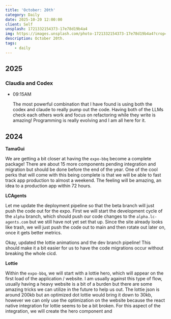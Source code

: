 ```yaml
---
title: 'October: 20th'
category: Daily
date: 2025-10-20 12:00:00
client: Self
unsplash: 1721332154373-17e78d19b4a4
img: https://images.unsplash.com/photo-1721332154373-17e78d19b4a4?crop=entropy&cs=srgb&fm=jpg&ixid=MnwzNjM5Nzd8MHwxfHJhbmRvbXx8fHx8fHx8fDE2ODE3NDg2ODY&ixlib=rb-4.0.3&q=85
description: October 20th.
tags:
    - daily
---
```



## 2025

### Claudia and Codex

-   09:15AM

    The most powerful combination that I have found is using both the codex and claude to really pump out the code.
    Having both of the LLMs check each others work and focus on refactoring while they write is amazing!
    Programming is really evolving and I am all here for it.

## 2024

**TamaGui**

We are getting a bit closer at having the `expo-bbq` become a complete package!
There are about 15 more components pending integration and migration but should be done before the end of the year.
One of the cool perks that will come with this being complete is that we will be able to fast track app production to almost a weekend.
The feeling will be amazing, an idea to a production app within 72 hours.

**LCAgents**

Let me update the deployment pipeline so that the beta branch will just push the code out for the expo.
First we will start the development cycle of the `alpha` branch, which should push our code changes to the `alpha.lc-agents.com` but we still have not yet set that up.
Since the site already looks like trash, we will just push the code out to main and then rotate out later on, once it gets better metrics.

Okay, updated the lottie animations and the dev branch pipeline!
This should make it a bit easier for us to have the code migrations occur without breaking the whole cicd.

**Lottie**

Within the `expo-bbq`, we will start with a lottie hero, which will appear on the first load of the application / website.
I am usually against this type of flow, usually having a heavy website is a bit of a burden but there are some amazing tricks we can utilize in the future to help us out.
The lottie json is around 200kb but an optimized dot lottie would bring it down to 30kb, however we can only use the optimization on the website because the react native integration for lottie seems to be a bit broken.
For this aspect of the integration, we will create the hero component and 